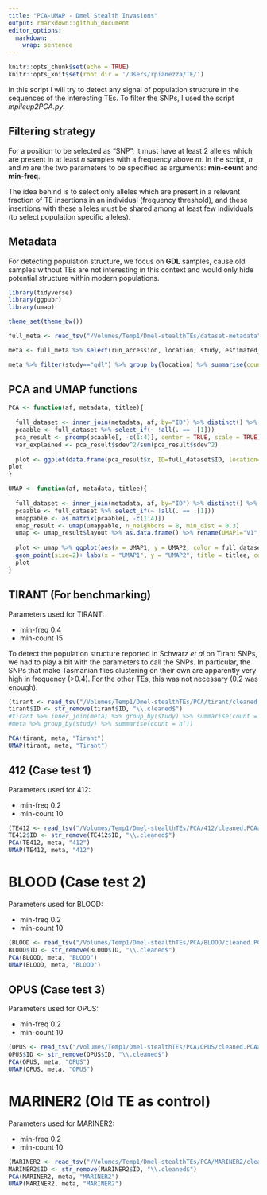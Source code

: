 ```yaml
---
title: "PCA-UMAP - Dmel Stealth Invasions"
output: rmarkdown::github_document
editor_options: 
  markdown: 
    wrap: sentence
---
```


```r
knitr::opts_chunk$set(echo = TRUE)
knitr::opts_knit$set(root.dir = '/Users/rpianezza/TE/')
```

In this script I will try to detect any signal of population structure in the sequences of the interesting TEs. To filter the SNPs, I used the script *mpileup2PCA.py*.

## Filtering strategy

For a position to be selected as "SNP", it must have at least 2 alleles which are present in at least *n* samples with a frequency above *m*.
In the script, *n* and *m* are the two parameters to be specified as arguments: **min-count** and **min-freq**.

The idea behind is to select only alleles which are present in a relevant fraction of TE insertions in an individual (frequency threshold), and these insertions with these alleles must be shared among at least few individuals (to select population specific alleles).


## Metadata

For detecting population structure, we focus on **GDL** samples, cause old samples without TEs are not interesting in this context and would only hide potential structure within modern populations.

```r
library(tidyverse)
library(ggpubr)
library(umap)

theme_set(theme_bw())

full_meta <- read_tsv("/Volumes/Temp1/Dmel-stealthTEs/dataset-metadata")

meta <- full_meta %>% select(run_accession, location, study, estimated_year) %>% rename(ID = "run_accession")

meta %>% filter(study=="gdl") %>% group_by(location) %>% summarise(count = n())
```

## PCA and UMAP functions

```r
PCA <- function(af, metadata, titlee){
  
  full_dataset <- inner_join(metadata, af, by="ID") %>% distinct() %>% type_convert() %>% filter(study=="gdl")
  pcaable <- full_dataset %>% select_if(~ !all(. == .[1]))
  pca_result <- prcomp(pcaable[, -c(1:4)], center = TRUE, scale = TRUE)
  var_explained <- pca_result$sdev^2/sum(pca_result$sdev^2)
  
  plot <- ggplot(data.frame(pca_result$x, ID=full_dataset$ID, location=full_dataset$location, year=full_dataset$estimated_year, study=full_dataset$study), aes(x=PC1,y=PC2, color=location)) + geom_point(size=2) + labs(x=paste0("PC1: ",round(var_explained[1]*100,1),"%"), y=paste0("PC2: ",round(var_explained[2]*100,1),"%"), color="Location") + ggtitle(titlee) + theme(plot.title = element_text(hjust = 0.5, face = "bold"), legend.title = element_text(face = "bold"))
plot
}

UMAP <- function(af, metadata, titlee){
  
  full_dataset <- inner_join(metadata, af, by="ID") %>% distinct() %>% type_convert() %>% filter(study=="gdl")
  pcaable <- full_dataset %>% select_if(~ !all(. == .[1]))
  umappable <- as.matrix(pcaable[, -c(1:4)])
  umap_result <- umap(umappable, n_neighbors = 8, min_dist = 0.3)
  umap <- umap_result$layout %>% as.data.frame() %>% rename(UMAP1="V1",UMAP2="V2")
  
  plot <- umap %>% ggplot(aes(x = UMAP1, y = UMAP2, color = full_dataset$location)) +
  geom_point(size=2)+ labs(x = "UMAP1", y = "UMAP2", title = titlee, color = "Location") + theme(plot.title = element_text(hjust = 0.5, face = "bold"), legend.title = element_text(face = "bold"))
  plot
}
```

## TIRANT (For benchmarking)

Parameters used for TIRANT:

* min-freq 0.4
* min-count 15

To detect the population structure reported in Schwarz *et al* on Tirant SNPs, we had to play a bit with the parameters to call the SNPs. In particular, the SNPs that make Tasmanian flies clustering on their own are apparently very high in frequency (>0.4). For the other TEs, this was not necessary (0.2 was enough).

```r
(tirant <- read_tsv("/Volumes/Temp1/Dmel-stealthTEs/PCA/tirant/cleaned.PCAable"))
tirant$ID <- str_remove(tirant$ID, "\\.cleaned$")
#tirant %>% inner_join(meta) %>% group_by(study) %>% summarise(count = n())
#meta %>% group_by(study) %>% summarise(count = n())

PCA(tirant, meta, "Tirant")
UMAP(tirant, meta, "Tirant")
```

## 412 (Case test 1)

Parameters used for 412:

* min-freq 0.2
* min-count 10

```r
(TE412 <- read_tsv("/Volumes/Temp1/Dmel-stealthTEs/PCA/412/cleaned.PCAable"))
TE412$ID <- str_remove(TE412$ID, "\\.cleaned$")
PCA(TE412, meta, "412")
UMAP(TE412, meta, "412")
```

# BLOOD (Case test 2)

Parameters used for BLOOD:

* min-freq 0.2
* min-count 10

```r
(BLOOD <- read_tsv("/Volumes/Temp1/Dmel-stealthTEs/PCA/BLOOD/cleaned.PCAable"))
BLOOD$ID <- str_remove(BLOOD$ID, "\\.cleaned$")
PCA(BLOOD, meta, "BLOOD")
UMAP(BLOOD, meta, "BLOOD")
```

## OPUS (Case test 3)

Parameters used for OPUS:

* min-freq 0.2
* min-count 10

```r
(OPUS <- read_tsv("/Volumes/Temp1/Dmel-stealthTEs/PCA/OPUS/cleaned.PCAable"))# %>% filter(ID!="SRR1663549.cleaned"))
OPUS$ID <- str_remove(OPUS$ID, "\\.cleaned$")
PCA(OPUS, meta, "OPUS")
UMAP(OPUS, meta, "OPUS")
```



# MARINER2 (Old TE as control)

Parameters used for MARINER2:

* min-freq 0.2
* min-count 10

```r
(MARINER2 <- read_tsv("/Volumes/Temp1/Dmel-stealthTEs/PCA/MARINER2/cleaned.PCAable"))
MARINER2$ID <- str_remove(MARINER2$ID, "\\.cleaned$")
PCA(MARINER2, meta, "MARINER2")
UMAP(MARINER2, meta, "MARINER2")
```
